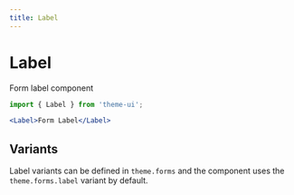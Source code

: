 ```yaml
---
title: Label
---
```


# Label

Form label component

```js
import { Label } from 'theme-ui';
```

```jsx live=true
<Label>Form Label</Label>
```

## Variants

Label variants can be defined in `theme.forms` and the component uses the `theme.forms.label` variant by default.
